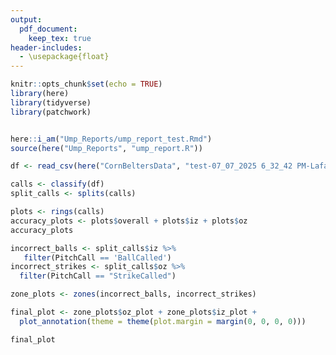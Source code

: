 ```yaml
---
output: 
  pdf_document:
    keep_tex: true
header-includes:
  - \usepackage{float}
---
```



```r
knitr::opts_chunk$set(echo = TRUE)
library(here)
library(tidyverse)
library(patchwork)


here::i_am("Ump_Reports/ump_report_test.Rmd")
source(here("Ump_Reports", "ump_report.R"))


```


\begin{center}
    \Huge \textbf{Umpire Report}
\end{center}

\begin{center}
  \LARGE \textbf{Aviators @ CornBelters 07/07}
\end{center}

\vspace{3em}

\begin{center}
  \LARGE \textbf{Accuracy Overview}
\end{center}



```r
df <- read_csv(here("CornBeltersData", "test-07_07_2025 6_32_42 PM-Lafayette Aviators 2025@Normal Cornbelters.csv"))

calls <- classify(df)
split_calls <- splits(calls)

```


```r
plots <- rings(calls)
accuracy_plots <- plots$overall + plots$iz + plots$oz
accuracy_plots
```

\newpage

\begin{center}
  \LARGE \textbf{Zone Plots}
\end{center}

```r
incorrect_balls <- split_calls$iz %>%
   filter(PitchCall == 'BallCalled')
incorrect_strikes <- split_calls$oz %>%
  filter(PitchCall == "StrikeCalled")

zone_plots <- zones(incorrect_balls, incorrect_strikes)

final_plot <- zone_plots$oz_plot + zone_plots$iz_plot +
  plot_annotation(theme = theme(plot.margin = margin(0, 0, 0, 0)))

final_plot
```



